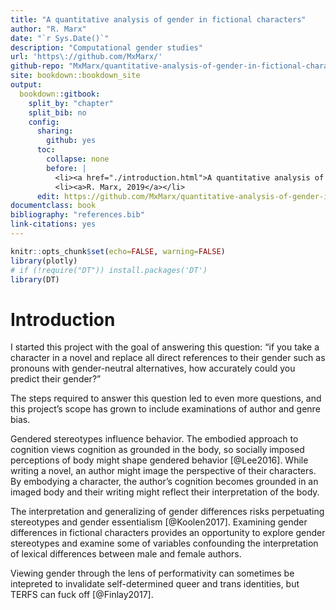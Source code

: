 ```yaml
--- 
title: "A quantitative analysis of gender in fictional characters"
author: "R. Marx"
date: "`r Sys.Date()`"
description: "Computational gender studies"
url: 'https\://github.com/MxMarx/'
github-repo: "MxMarx/quantitative-analysis-of-gender-in-fictional-characters/settings"
site: bookdown::bookdown_site
output: 
  bookdown::gitbook:
    split_by: "chapter"
    split_bib: no
    config:
      sharing:
        github: yes
      toc:
        collapse: none
        before: |
          <li><a href="./introduction.html">A quantitative analysis of gender in fictional characters</a></li>
          <li><a>R. Marx, 2019</a></li>
      edit: https://github.com/MxMarx/quantitative-analysis-of-gender-in-fictional-characters/edit/master/%s
documentclass: book
bibliography: "references.bib"
link-citations: yes
---
```




```r
knitr::opts_chunk$set(echo=FALSE, warning=FALSE)
library(plotly)
# if (!require("DT")) install.packages('DT')
library(DT)
```


# Introduction


I started this project with the goal of answering this question: "if you take a character in a novel and replace all direct references to their gender such as pronouns with gender-neutral alternatives, how accurately could you predict their gender?"

The steps required to answer this question led to even more questions, and this project’s scope has grown to include examinations of author and genre bias. 

Gendered stereotypes influence behavior. The embodied approach to cognition views cognition as grounded in the body, so socially imposed perceptions of body might shape gendered behavior [@Lee2016]. While writing a novel, an author might image the perspective of their characters. By embodying a character, the author’s cognition becomes grounded in an imaged body and their writing might reflect their interpretation of the body.

 The interpretation and generalizing of gender differences risks perpetuating stereotypes and gender essentialism [@Koolen2017]. Examining gender differences in fictional characters provides an opportunity to explore gender stereotypes and examine some of variables confounding the interpretation of lexical differences between male and female authors.
 
Viewing gender through the lens of performativity can sometimes be intepreted to invalidate self-determined queer and trans identities, but TERFS can fuck off [@Finlay2017].
